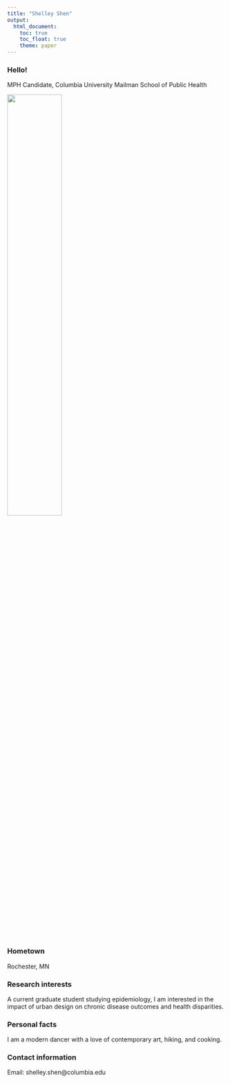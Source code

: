 ```yaml
---
title: "Shelley Shen"
output: 
  html_document:
    toc: true
    toc_float: true
    theme: paper
---
```


### Hello! 

MPH Candidate, Columbia University Mailman School of Public Health

<img src="images/headshot.jpg" height=50%, width=50%>


### Hometown
Rochester, MN

### Research interests
A current graduate student studying epidemiology, I am interested in the impact of urban design on chronic disease outcomes and health disparities. 

### Personal facts
I am a modern dancer with a love of contemporary art, hiking, and cooking.

### Contact information
Email: shelley.shen@columbia.edu


